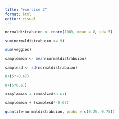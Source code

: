 ```yaml
---
title: "exercise 2"
format: html
editor: visual
---
```


```r
normaldistrabuion <- rnorm(1000, mean = 8, sd= 5)
```

```r
sum(normaldistrabuion >= 9)
```

```r
sum(veggies)
```

```r
samplemean <- mean(normaldistrabuion)
```

```r
samplesd <- sd(normaldistrabuion)
```

```r
8+(5*-0.67)

```

```r
8+(5*0.67)
```

```r
samplemean + (samplesd*0.67)
```

```r
samplemean + (samplesd*-0.67)
```

```r
quantile(normaldistrabuion, probs = c(0.25, 0.75))
```
